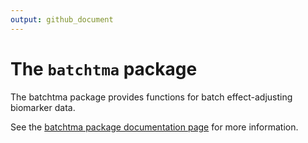 ```yaml
---
output: github_document
---
```


# The `batchtma` package

The batchtma package provides functions for batch effect-adjusting biomarker data.

See the [batchtma package documentation page](https://stopsack.github.io/batchtma) for more information.
